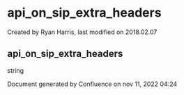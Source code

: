
# api_on_sip_extra_headers 

 Created by  Ryan Harris, last modified on 2018.02.07

## api_on_sip_extra_headers

string

Document generated by Confluence on nov 11, 2022 04:24
